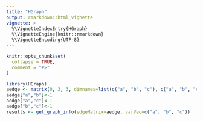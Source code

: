 ```yaml
---
title: "HGraph"
output: rmarkdown::html_vignette
vignette: >
  %\VignetteIndexEntry{HGraph}
  %\VignetteEngine{knitr::rmarkdown}
  %\VignetteEncoding{UTF-8}
---
```


```r
knitr::opts_chunk$set(
  collapse = TRUE,
  comment = "#>"
)
```

```r
library(HGraph)
aedge <- matrix(0, 3, 3, dimnames=list(c("a", "b", "c"), c("a", "b", "c")))
aedge["a","b"]<-1
aedge["a","c"]<-1
aedge["b","c"]<-1
results <- get_graph_info(edgeMatrix=aedge, varVec=c("a", "b", "c"))
```
